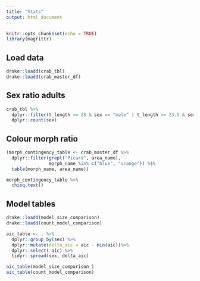 ```yaml
---
title: "Stats"
output: html_document
---
```


```r
knitr::opts_chunk$set(echo = TRUE)
library(magrittr)
```

## Load data

```r
drake::loadd(crab_tbl)
drake::loadd(crab_master_df)

```

## Sex ratio adults

```r
crab_tbl %>%
  dplyr::filter(t_length >= 28 & sex == "male" | t_length >= 23.5 & sex == "female") %>%
  dplyr::count(sex)
```

## Colour morph ratio

```r
(morph_contingency_table <- crab_master_df %>%
  dplyr::filter(grepl("Picard", area_name), 
                morph_name %in% c("blue", "orange")) %$%
  table(morph_name, area_name))

morph_contingency_table %>%
  chisq.test()
```

## Model tables

```r
drake::loadd(model_size_comparison)
drake::loadd(count_model_comparison)

aic_table <- . %>%
  dplyr::group_by(sex) %>%
  dplyr::mutate(delta_aic = aic - min(aic))%>%
  dplyr::select(-aic) %>%
  tidyr::spread(sex, delta_aic)

aic_table(model_size_comparison )
aic_table(count_model_comparison)

```

